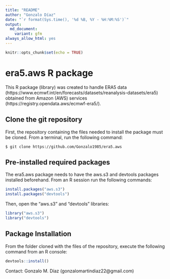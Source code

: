 ```yaml
---
title: "README"
author: "Gonzalo Díaz"
date: "`r format(Sys.time(), '%d %B, %Y - %H:%M:%S')`"
output:
  md_document:
    variant: gfm
always_allow_html: yes
---
```


```r
knitr::opts_chunk$set(echo = TRUE)
```

# era5.aws R package
This R package (library) was created to handle ERA5 data (https://www.ecmwf.int/en/forecasts/datasets/reanalysis-datasets/era5) obtained from Amazon (AWS) services (https://registry.opendata.aws/ecmwf-era5/).

## Clone the git repository
First, the repository containing the files needed to install the package must be cloned. From a terminal, run the following command:
```
$ git clone https://github.com/Gonzalo1985/era5.aws
```

## Pre-installed required packages
The era5.aws package needs to have the aws.s3 and devtools packages installed beforehand. From an R session run the following commands:
```r
install.packages("aws.s3")
install.packages("devtools")
```
Then, open the "aws.s3" and "devtools" libraries:
```r
library("aws.s3")
library("devtools")
```

## Package Installation
From the folder cloned with the files of the repository, execute the following command from an R console:
```r
devtools::install()
```

Contact: Gonzalo M. Díaz (gonzalomartindiaz22@gmail.com)
